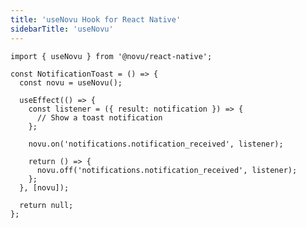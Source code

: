```yaml
---
title: 'useNovu Hook for React Native'
sidebarTitle: 'useNovu'
---
```



<UseNovuContent />

```tsx
import { useNovu } from '@novu/react-native';

const NotificationToast = () => {
  const novu = useNovu();

  useEffect(() => {
    const listener = ({ result: notification }) => {
      // Show a toast notification
    };

    novu.on('notifications.notification_received', listener);

    return () => {
      novu.off('notifications.notification_received', listener);
    };
  }, [novu]);

  return null;
};
```